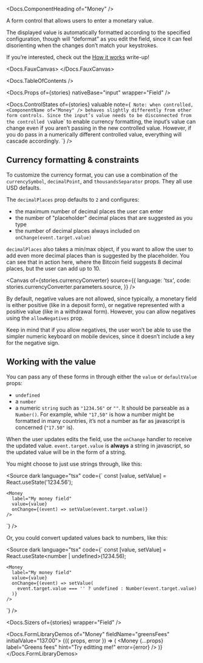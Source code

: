 


<Meta of={stories} />

<Docs.ComponentHeading of="Money" />

A form control that allows users to enter a monetary value.

The displayed value is automatically formatted according to the specified
configuration, though will “deformat” as you edit the field, since it can feel
disorienting when the changes don’t match your keystrokes.

If you’re interested, check out the
[How it works](/docs/form-controls-money--how-it-works) write-up!

<Docs.FauxCanvas>
  <Money defaultValue="1234567.89" />
</Docs.FauxCanvas>

<Docs.TableOfContents />

<Docs.Props of={stories} nativeBase="input" wrapper="Field" />

<Docs.ControlStates
  of={stories}
  valuable
  note={`
    Note: when controlled, <ComponentName of="Money" /> behaves slightly
    differently from other form controls. Since the input’s value needs to be
    disconnected from the controlled \`value\` to enable currency formatting,
    the input’s value can change even if you aren’t passing in the new
    controlled value. However, if you do pass in a numerically different
    controlled value, everything will cascade accordingly.
  `}
/>

## Currency formatting & constraints

To customize the currency format, you can use a combination of the
`currencySymbol`, `decimalPoint`, and `thousandsSeparator` props. They all use
USD defaults.

The `decimalPlaces` prop defaults to `2` and configures:

- the maximum number of decimal places the user can enter
- the number of "placeholder" decimal places that are suggested as you type
- the number of decimal places always included on `onChange(event.target.value)`

`decimalPlaces` also takes a min/max object, if you want to allow the user to
add even more decimal places than is suggested by the placeholder. You can see
that in action here, where the Bitcoin field suggests 8 decimal places, but the
user can add up to 10.

<Canvas
  of={stories.currencyConverter}
  source={{
    language: 'tsx',
    code: stories.currencyConverter.parameters.source,
  }}
/>

By default, negative values are not allowed, since typically, a monetary field
is either positive (like in a deposit form), or negative represented with a
positive value (like in a withdrawal form). However, you can allow negatives
using the `allowNegatives` prop.

Keep in mind that if you allow negatives, the user won’t be able to use the
simpler numeric keyboard on mobile devices, since it doesn’t include a key for
the negative sign.

<Canvas of={stories.allowNegatives} />

## Working with the value

You can pass any of these forms in through either the `value` or `defaultValue`
props:

- `undefined`
- a `number`
- a numeric `string` such as `"1234.56"` or `""`. It should be parseable as a
  `Number()`. For example, while `"17,50"` is how a number might be formatted in
  many countries, it’s not a number as far as javascript is concerned (`"17.50"`
  is).

When the user updates edits the field, use the `onChange` handler to receive the
updated value. `event.target.value` is **always** a string in javascript, so the
updated value will be in the form of a string.

You might choose to just use strings through, like this:

<Source
  dark
  language="tsx"
  code={`
    const [value, setValue] = React.useState('1234.56');

    <Money
      label="My money field"
      value={value}
      onChange={(event) => setValue(event.target.value)}
    />

`} />

Or, you could convert updated values back to numbers, like this:

<Source
  dark
  language="tsx"
  code={`
    const [value, setValue] = React.useState<number | undefined>(1234.56);

    <Money
      label="My money field"
      value={value}
      onChange={(event) => setValue(
        event.target.value === '' ? undefined : Number(event.target.value)
      )}
    />

`} />

<Docs.Sizers of={stories} wrapper="Field" />

<Docs.FormLibraryDemos of="Money" fieldName="greensFees" initialValue="137.00">
  {({ props, error }) => (
    <Money
      {...props}
      label="Greens fees"
      hint="Try editting me!"
      error={error}
    />
  )}
</Docs.FormLibraryDemos>
